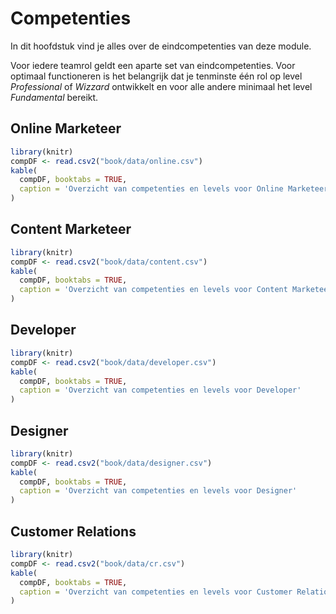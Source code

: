 # Competenties

In dit hoofdstuk vind je alles over de eindcompetenties van deze module.

Voor iedere teamrol geldt een aparte set van eindcompetenties. Voor optimaal functioneren is het belangrijk dat je tenminste één rol op level *Professional* of *Wizzard* ontwikkelt en voor alle andere minimaal het level *Fundamental* bereikt.

## Online Marketeer
  
```r
library(knitr)
compDF <- read.csv2("book/data/online.csv")
kable(
  compDF, booktabs = TRUE,
  caption = 'Overzicht van competenties en levels voor Online Marketeer'
)
```

## Content Marketeer

```r
library(knitr)
compDF <- read.csv2("book/data/content.csv")
kable(
  compDF, booktabs = TRUE,
  caption = 'Overzicht van competenties en levels voor Content Marketeer'
)
```

## Developer
 
```r
library(knitr)
compDF <- read.csv2("book/data/developer.csv")
kable(
  compDF, booktabs = TRUE,
  caption = 'Overzicht van competenties en levels voor Developer'
)
```

## Designer

```r
library(knitr)
compDF <- read.csv2("book/data/designer.csv")
kable(
  compDF, booktabs = TRUE,
  caption = 'Overzicht van competenties en levels voor Designer'
)
```


## Customer Relations
  
```r
library(knitr)
compDF <- read.csv2("book/data/cr.csv")
kable(
  compDF, booktabs = TRUE,
  caption = 'Overzicht van competenties en levels voor Customer Relations'
)
```

